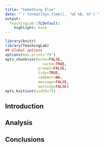 ```yaml
---
title: "Something Else"
date: "`r format(Sys.time(), '%d %B, %Y')`"
output:
  TeachingLab::TLDefault:
    highlight: kate
---
```


```r
library(knitr)
library(TeachingLab)
## Global options
options(max.print="75")
opts_chunk$set(echo=FALSE,
	             cache=TRUE,
               prompt=FALSE,
               tidy=TRUE,
               comment=NA,
               message=FALSE,
               warning=FALSE)
opts_knit$set(width=75)
```

## Introduction

## Analysis

## Conclusions